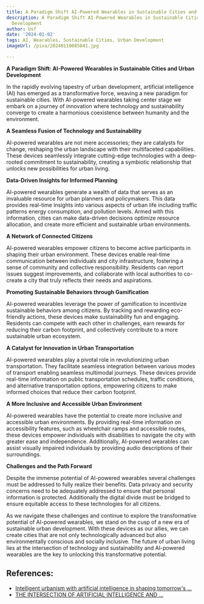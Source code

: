 ```yaml
---
title: A Paradigm Shift AI-Powered Wearables in Sustainable Cities and Urban Development
description: A Paradigm Shift AI-Powered Wearables in Sustainable Cities and Urban
  Development
author: Usf
date: '2024-01-02'
tags: AI, Wearables, Sustainable Cities, Urban Development
imageUrl: /pixa/20240110085841.jpg

---
```

**A Paradigm Shift: AI-Powered Wearables in Sustainable Cities and Urban Development**

In the  rapidly evolving tapestry of urban  development,  artificial intelligence (AI) has emerged as a  transformative force, weaving a new paradigm for sustainable cities. With AI-powered wearables taking center stage we embark on  a journey of innovation where technology and  sustainability converge to  create a harmonious coexistence between humanity and the environment.

**A Seamless Fusion of Technology  and Sustainability**

AI-powered wearables are not mere accessories; they are  catalysts for change,  reshaping the  urban landscape  with their multifaceted capabilities. These devices seamlessly  integrate cutting-edge technologies with a deep-rooted commitment to sustainability, creating a symbiotic relationship that unlocks new possibilities for urban living.

**Data-Driven Insights for Informed Planning**

AI-powered wearables generate a wealth of data that serves as an invaluable resource  for urban planners and policymakers. This data provides real-time insights into various aspects of  urban life including traffic patterns energy  consumption, and pollution levels. Armed  with this information, cities can make data-driven decisions optimize resource allocation, and create more efficient and sustainable urban environments.

**A Network  of Connected Citizens**

AI-powered wearables empower citizens to become active participants in shaping their urban environment. These devices enable real-time communication between individuals and city infrastructure, fostering a sense of community and collective responsibility. Residents can report issues suggest improvements, and collaborate with local authorities  to co-create a city that truly reflects their needs and  aspirations.

**Promoting Sustainable Behaviors through Gamification**

AI-powered  wearables leverage the power of gamification to  incentivize sustainable behaviors among citizens. By tracking and rewarding  eco-friendly actions, these devices make sustainability  fun and engaging. Residents can compete with each other in challenges, earn rewards for  reducing their carbon  footprint, and collectively contribute to a  more sustainable urban ecosystem.

**A Catalyst for Innovation in Urban Transportation**

AI-powered wearables play a pivotal role in revolutionizing urban transportation. They facilitate  seamless integration between  various modes of transport enabling seamless multimodal journeys. These devices provide real-time information on public transportation schedules, traffic  conditions, and  alternative transportation options, empowering citizens to make informed choices that reduce their carbon footprint.

**A More Inclusive and Accessible Urban Environment**

AI-powered wearables have the potential to create more inclusive and accessible urban environments. By providing real-time information on accessibility features, such as wheelchair ramps and accessible  routes, these devices empower individuals with disabilities  to navigate the city with greater ease and independence.  Additionally,  AI-powered wearables can  assist visually  impaired individuals by providing audio descriptions of their surroundings.

**Challenges and the Path Forward**

Despite the immense  potential of  AI-powered wearables several challenges  must be addressed to fully realize their benefits. Data privacy and security concerns need to be adequately addressed to ensure that personal information  is protected. Additionally the digital divide must  be bridged to ensure equitable access to these technologies for all citizens.

As we navigate  these challenges and continue to explore the  transformative potential of AI-powered wearables, we stand on the  cusp  of a new era of sustainable urban development. With these devices as our allies, we can create cities  that are not only technologically advanced but also  environmentally conscious and socially  inclusive. The future of urban living lies at the intersection of technology  and sustainability and AI-powered wearables are the  key to unlocking this transformative  potential.

## References:
- [Intelligent urbanism with artificial intelligence in shaping tomorrow's ...](https://journalofcloudcomputing.springeropen.com/articles/10.1186/s13677-023-00569-6)
- [THE INTERSECTION OF ARTIFICIAL INTELLIGENCE AND ...](https://dev.to/divinity/the-intersection-of-artificial-intelligence-and-internet-of-things-a-paradigm-shift-37pl)
